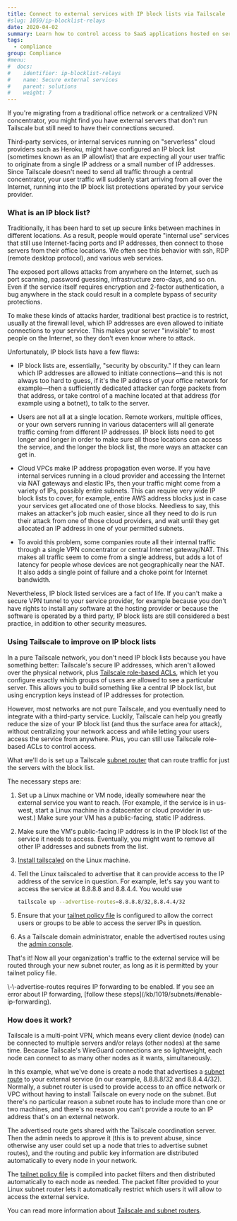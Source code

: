 ```yaml
---
title: Connect to external services with IP block lists via Tailscale
#slug: 1059/ip-blocklist-relays
date: 2020-04-02
summary: Learn how to control access to SaaS applications hosted on servers that aren't running Tailscale.
tags:
  - compliance
group: Compliance
#menu:
#  docs:
#    identifier: ip-blocklist-relays
#    name: Secure external services
#    parent: solutions
#    weight: 7
---
```


If you're migrating from a traditional office network or a centralized VPN
concentrator, you might find you have external servers that don't run
Tailscale but still need to have their connections
secured.

Third-party services, or internal services running on "serverless" cloud
providers such as Heroku, might have configured an IP block list (sometimes
known as an IP allowlist) that are
expecting all your user traffic to originate from a single IP address or a
small number of IP addresses. Since Tailscale doesn't need to send all
traffic through a central concentrator, your user traffic will suddenly start
arriving from all over the Internet, running into the IP block list
protections operated by your service provider.

### What is an IP block list?

Traditionally, it has been hard to set up secure links between machines in
different locations. As a result, people would operate "internal use"
services that still use Internet-facing ports and IP addresses, then connect
to those servers from their office locations. We often see this behavior
with ssh, RDP (remote desktop protocol), and various web services.

The exposed port allows attacks from anywhere on the Internet, such as port
scanning, password guessing, infrastructure zero-days, and so on. Even if the
service itself requires encryption and 2-factor authentication, a bug
anywhere in the stack could result in a complete bypass of security
protections.

To make these kinds of attacks harder, traditional best practice is to
restrict, usually at the firewall level, which IP addresses are even allowed
to initiate connections to your service. This makes your server "invisible"
to most people on the Internet, so they don't even know where to attack.

Unfortunately, IP block lists have a few flaws:

- IP block lists are, essentially, "security by obscurity." If they can
  learn which IP addresses are allowed to initiate connections—and this is
  not always too hard to guess, if it's the IP address of your office network
  for example—then a sufficiently dedicated attacker can forge packets from
  that address, or take control of a machine located at that address (for
  example using a botnet), to talk to the server.

- Users are not all at a single location. Remote workers, multiple
  offices, or your own servers running in various datacenters will all
  generate traffic coming from different IP addresses. IP block lists need to
  get longer and longer in order to make sure all those locations can access
  the service, and the longer the block list, the more ways an attacker can get
  in.

- Cloud VPCs make IP address propagation even worse. If you have internal
  services running in a cloud provider and accessing the Internet via NAT
  gateways and elastic IPs, then your traffic might come from a variety of
  IPs, possibly entire subnets. This can require very wide IP block lists to
  cover, for example, entire AWS address blocks just in case your services get
  allocated one of those blocks. Needless to say, this makes an attacker's job
  much easier, since all they need to do is run their attack from one of those
  cloud providers, and wait until they get allocated an IP address in one of
  your permitted subnets.

- To avoid this problem, some companies route all their internal traffic
  through a single VPN concentrator or central Internet gateway/NAT. This
  makes all traffic seem to come from a single address, but adds a lot of
  latency for people whose devices are not geographically near the NAT. It
  also adds a single point of failure and a choke point for Internet
  bandwidth.

Nevertheless, IP block listed services are a fact of life. If you can't make
a secure VPN tunnel to your service provider, for example because you don't
have rights to install any software at the hosting provider or because the
software is operated by a third party, IP block lists are still considered a
best practice, in addition to other security measures.

### Using Tailscale to improve on IP block lists

In a pure Tailscale network, you don't need IP block lists because you have
something better: Tailscale's secure IP addresses, which aren't allowed over
the physical network, plus [Tailscale role-based ACLs](/kb/1018/acls), which
let you configure exactly which groups of users are allowed to see a
particular server. This allows you to build something like a central IP
block list, but using encryption keys instead of IP addresses for protection.

However, most networks are not pure Tailscale, and you eventually need to
integrate with a third-party service. Luckily, Tailscale can help you
greatly reduce the size of your IP block list (and thus the surface area for
attack), without centralizing your network access and while letting your
users access the service from anywhere. Plus, you can still use Tailscale
role-based ACLs to control access.

What we'll do is set up a Tailscale [subnet router](/kb/1019/subnets)
that can route traffic for just the servers with the block list.

The necessary steps are:

1.  Set up a Linux machine or VM node, ideally somewhere near the external
    service you want to reach. (For example, if the service is in us-west, start
    a Linux machine in a datacenter or cloud provider in us-west.) Make sure
    your VM has a public-facing, static IP address.

2.  Make sure the VM's public-facing IP address is in the IP block list of the
    service it needs to access. Eventually, you might want to remove all other
    IP addresses and subnets from the list.

3.  [Install tailscaled](/download/linux) on the Linux machine.

4.  Tell the Linux tailscaled to advertise that it can provide access to the IP
    address of the service in question. For example, let's say you want to
    access the service at 8.8.8.8 and 8.8.4.4. You would use

    ```bash
    tailscale up --advertise-routes=8.8.8.8/32,8.8.4.4/32
    ```

5.  Ensure that your [tailnet policy file](/kb/1018/acls) is configured to allow the
    correct users or groups to be able to access the server IPs in question.

6.  As a Tailscale domain administrator, enable the advertised routes using
    the [admin console][admin].

That's it! Now all your organization's traffic to the external service will
be routed through your new subnet router, as long as it is permitted by your
tailnet policy file.

<Note>
  \-\-advertise-routes requires IP forwarding to be enabled. If you see an error about IP
  forwarding, [follow these steps](/kb/1019/subnets/#enable-ip-forwarding).
</Note>

### How does it work?

Tailscale is a multi-point VPN, which means every client device (node) can
be connected to multiple servers and/or relays (other nodes) at the same
time. Because Tailscale's WireGuard connections are so lightweight, each
node can connect to as many other nodes as it wants, simultaneously.

In this example, what we've done is create a node that advertises a [subnet
route](/kb/1019/subnets) to your external service (in our example, 8.8.8.8/32
and 8.8.4.4/32). Normally, a subnet router is used to provide access to
an office network or VPC without having to install Tailscale on every node
on the subnet. But there's no particular reason a subnet route has to
include more than one or two machines, and there's no reason you can't
provide a route to an IP address that's on an external network.

The advertised route gets shared with the Tailscale coordination server.
Then the admin needs to approve it (this is to prevent abuse, since
otherwise any user could set up a node that tries to advertise subnet
routes), and the routing and public key information are distributed
automatically to every node in your network.

The [tailnet policy file](/kb/1018/acls) is compiled into
packet filters and then distributed automatically to each node as needed.
The packet filter provided to your Linux subnet router lets it automatically
restrict which users it will allow to access the external service.

You can read more information about [Tailscale and subnet routers](/kb/1019/subnets).

[admin]: https://login.tailscale.com/admin/machines
